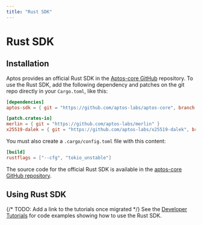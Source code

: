 ```yaml
---
title: "Rust SDK"
---
```


# Rust SDK

## Installation

Aptos provides an official Rust SDK in the [Aptos-core GitHub](https://github.com/aptos-labs/aptos-core/tree/main/sdk) repository. To use the Rust SDK, add the following dependency and patches on the git repo directly in your `Cargo.toml`, like this:

```toml filename="Cargo.toml"
[dependencies]
aptos-sdk = { git = "https://github.com/aptos-labs/aptos-core", branch = "devnet" }

[patch.crates-io]
merlin = { git = "https://github.com/aptos-labs/merlin" }
x25519-dalek = { git = "https://github.com/aptos-labs/x25519-dalek", branch = "zeroize_v1" }
```

You must also create a `.cargo/config.toml` file with this content:

```toml filename=".cargo/config.toml"
[build]
rustflags = ["--cfg", "tokio_unstable"]
```

The source code for the official Rust SDK is available in the [aptos-core GitHub repository](https://github.com/aptos-labs/aptos-core/tree/main/sdk).

## Using Rust SDK

{/* TODO: Add a link to the tutorials once migrated */}
See the [Developer Tutorials](../../tutorials/index.md) for code examples showing how to use the Rust SDK.
